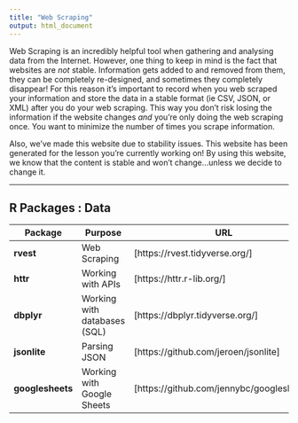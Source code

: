 ```yaml
---
title: "Web Scraping"
output: html_document
---
```


Web Scraping is an incredibly helpful tool when gathering and analysing data from the Internet. However, one thing to keep in mind is the fact that websites are *not* stable. Information gets added to and removed from them, they can be completely re-designed, and sometimes they completely disappear! For this reason it's important to record when you web scraped your information and store the data in a stable format (ie CSV, JSON, or XML) after you do your web scraping. This way you don't risk losing the information if the website changes *and* you're only doing the web scraping once. You want to minimize the number of times you scrape information. 

Also, we've made this website due to stability issues. This website has been generated for the lesson you're currently working on! By using this website, we know that the content is stable and won't change...unless we decide to change it.

------

## R Packages : Data

Package  | Purpose | URL
------------------------|--------------------------------------------------|-----------
**rvest** | Web Scraping | [https://rvest.tidyverse.org/]
**httr** | Working with APIs | [https://httr.r-lib.org/]
**dbplyr** | Working with databases (SQL) | [https://dbplyr.tidyverse.org/]
**jsonlite** | Parsing JSON | [https://github.com/jeroen/jsonlite]
**googlesheets** | Working with Google Sheets | [https://github.com/jennybc/googlesheets]



